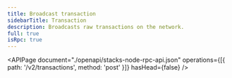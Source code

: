 ```yaml
---
title: Broadcast transaction
sidebarTitle: Transaction
description: Broadcasts raw transactions on the network.
full: true
isRpc: true
---
```


<APIPage
  document="./openapi/stacks-node-rpc-api.json"
  operations={[{ path: '/v2/transactions', method: 'post' }]}
  hasHead={false}
/>